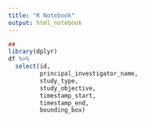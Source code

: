 ```yaml
---
title: "R Notebook"
output: html_notebook
---
```



```r

##
library(dplyr)
df %>%
  select(id,
         principal_investigator_name,
         study_type,
         study_objective,
         timestamp_start,
         timestamp_end,
         bounding_box)
```

